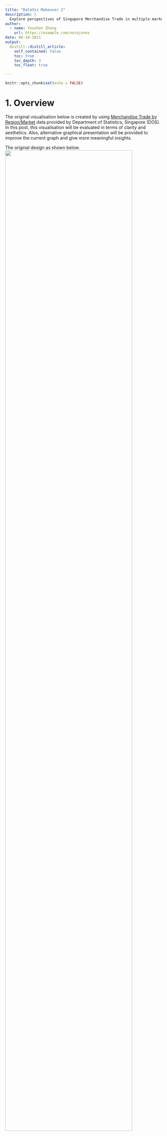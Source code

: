 ```yaml
---
title: "DataViz Makeover 2"
description: |
  Explore perspectives of Singapore Merchandise Trade in multiple markets from 2011 to 2020.
author:
  - name: Youzhen Zhang
    url: https://example.com/norajones
date: 06-10-2021
output:
  distill::distill_article:
    self_contained: false
    toc: true
    toc_depth: 3
    toc_float: true

---
```



```r
knitr::opts_chunk$set(echo = FALSE)
```

# 1. Overview

The original visualisation below is created by using [Merchandise Trade by Region/Market](https://www.singstat.gov.sg/find-data/search-by-theme/trade-and-investment/merchandise-trade/latest-data) data provided by Department of Statistics, Singapore (DOS). In this post, this visualisation will be evaluated in terms of clarity and aesthetics. Also, alternative graphical presentation will be provided to improve the current graph and give more meaningful insights.

The original design as shown below.
![](img/original_design.png){width=90%}

# 2. Critiques and Suggestions

### 2.1 Clarity
|**S/N** |          **Critiques**         |     **Comments**     |
|:--|:-----------------------------------------------|:--------------------------|
| 1  | Lack of a title to give a brief introduction for the visualisation - A proper title that describe the intend of the graph well can help users to understand the visualisation easier and better.   | Add a title that can precisely convey the visualisation. |
| 2  | The title and value for the Axis is misleading - Just use import and export as the title for Y-axis and X-axis respectively is vague, users can not easily identify whether the value of axis is the actual merchandise trade volume or the percentage of merchandise trade volume.  | Use the proper title for both Y-axis and X-axis.   |
| 3  | No indication for the Period of the merchandise trade volume - The data source contains lots of merchandise trade data from 1976 to 2021, users can not be able to identify the period for the merchandise trade shown in the visualisation if no additional information to emphasize the specific period.     | Add information to clarify the period observed in the title or in the chart.  |
| 4  | The conclusion information highlighted in the bottom of the visualisation can not be drawn from the graph above - The year 2009 and 2006 are mentioned in the conclusion, but there is no related information shown in the graph. It is difficult for users to match the year and the merchandise trade according to the visualisation.  | Clarify the period observed and make proper conclusions based on the visualisation.   |
| 5 | The merchandise trade value shown with each bubble confused users easily - As users can not understand the value that may refer to either the import trade value or export trade value unless he read the notes carefully, then he can realize the value is referring to the total merchandise trade value.  | Clarify the value source in the title or in the tooltip. |


### 2.2 Aesthetics
|**S/N** |          **Critiques**         |     **Comments**     |
|:--|:-----------------------------------------------|:--------------------------|
| 1  | Colour palette used is glaring and not meaningful as it does not enhance the conveyance of information - |Use diverging color the show the bubble. For example, use red-blue diverging color to differentiate the value of total trade. |
| 2  | Some center points of bubble are obscured by the marker - The position of the center point of each bubble represents whether the value of import exceed the value of export for each market. Users can not get this information if the center point is obscured.   | Adjust the position of the marker to avoid keep some major information out or use different color for the border of the bubble to mark whether the import value exceeds to export value.  |
| 3  | The icon for 'Top net exporter' and 'Top net importer' under the note is not necessary, it can be added into the tooltip and shown with the marker in the chart directly. | Remove the Notation for the icon 'top net importer' and 'top net exporter', add the information into the tooltip.   |
| 4  | An static chart may not be the most appropriate chart - as there are lots of variables, including lots of trade markets, 2 trade type and periods of trade, it is difficult to gauge using a static chart.  |Instead of using a static chart, An interactive chart with filters can be used. |

# 3. Proposed Design



# 4. Data Visualisation Steps

### 4.1 **Data preparation**

1. Remove unnecessary rows

For both Import data and Export data, delete the top five rows to let the row for 'Variables' and 'the monthly period' to be the first rows using Excel.
![](img/delete_rows.png){width=90%}

2. Import into Tableau & Create data pivot




